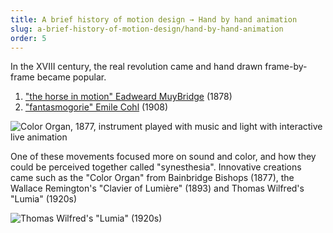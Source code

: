```yaml
---
title: A brief history of motion design → Hand by hand animation
slug: a-brief-history-of-motion-design/hand-by-hand-animation
order: 5
---
```


<SlideTemplate title="Hand by hand animation">

In the XVIII century, the real revolution came and hand drawn frame-by-frame became popular.


1. ["the horse in motion" Eadweard MuyBridge](https://www.youtube.com/watch?v=heRuLp7CyTM) (1878)
2. ["fantasmogorie" Emile Cohl](https://www.youtube.com/watch?v=o1d28X0lkJ4) (1908)

![Color Organ, 1877, instrument played with music and light with interactive live animation](https://paper-attachments.dropbox.com/s_D884D22ECB70E8740B6E49A6330939BFFE49A2F00B702FB39B7937A93096FC8E_1572030298889_image.png)

One of these movements focused more on sound and color, and how they could be perceived together called "synesthesia". Innovative creations came such as the "Color Organ" from Bainbridge Bishops (1877), the Wallace Remington's "Clavier of Lumière" (1893) and Thomas Wilfred's "Lumia" (1920s)

![Thomas Wilfred's "Lumia" (1920s)](https://paper-attachments.dropbox.com/s_D884D22ECB70E8740B6E49A6330939BFFE49A2F00B702FB39B7937A93096FC8E_1572030342698_image.png)

</SlideTemplate>
